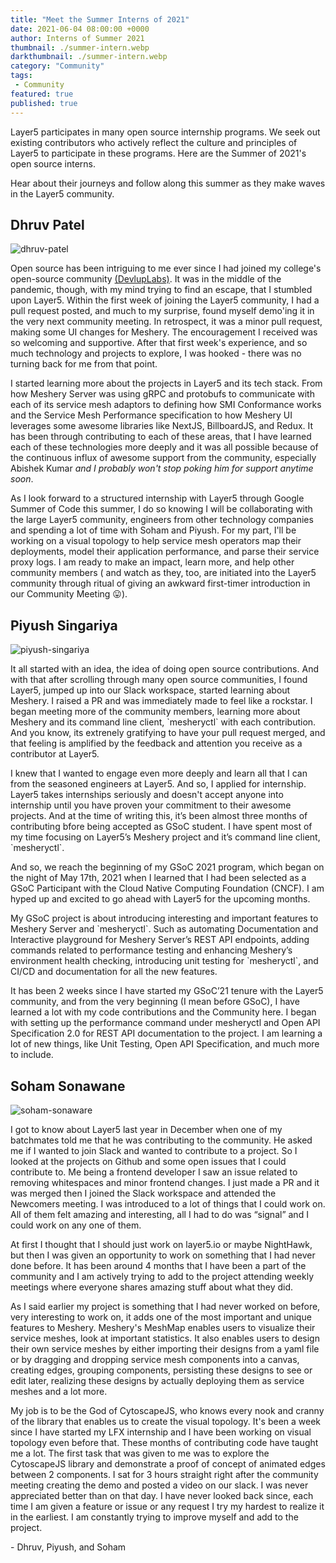 ```yaml
---
title: "Meet the Summer Interns of 2021"
date: 2021-06-04 08:00:00 +0000
author: Interns of Summer 2021
thumbnail: ./summer-intern.webp
darkthumbnail: ./summer-intern.webp
category: "Community"
tags:
 - Community
featured: true
published: true
---
```







<BlogWrapper>

  <div className="intro">
    <p>
      Layer5 participates in many
      <Link className="highlight" to="/careers/programs">open source internship programs</Link>. We seek out existing contributors who
      actively reflect the culture and principles of Layer5 to participate in these programs. Here are the Summer of 2021's open source interns.
      </p>
  </div>

Hear about their journeys and follow along this summer as they make waves in the Layer5 community.

  <h2>
    <Link className="mute" to="/community/members/dhruv-patel">
    Dhruv Patel
    </Link>
  </h2>
  <img src={ Dhruv } className="image-right-no-shadow" alt="dhruv-patel" />
  <p>
    Open source has been intriguing to me ever since I had joined my college's open-source community <a rel="nofollow" href="https://github.com/devlup-labs/">(DevlupLabs)</a>. It was in the middle of the pandemic, though, with my mind trying to find an escape, that I stumbled upon Layer5. Within the first week of joining the Layer5 community, I had a pull request posted, and much to my surprise, found myself demo'ing it in the very next community meeting. In retrospect, it was a minor pull request, making some UI changes for Meshery. The encouragement I received was so welcoming and supportive. After that first week's experience, and so much technology and projects to explore, I was hooked - there was no turning back for me from that point.
  </p>
  <p>
    I started learning more about the projects in Layer5 and its tech stack. From how Meshery Server was using gRPC and protobufs to communicate with each of its service mesh adaptors to defining how <Link to="/projects/service-mesh-interface-conformance">SMI Conformance</Link> works and the <Link className="mute" to="https://layer5.io/projects/cloud-native-performance">Service Mesh Performance</Link> specification to how Meshery UI leverages some awesome libraries like NextJS, BillboardJS, and Redux. It has been through contributing to  each of these areas, that I have learned each of these technologies more deeply and it was all possible because of the continuous influx of awesome support from the community, especially <Link to="/community/members/abishek-kumar">Abishek Kumar</Link> <i>and I probably won't stop poking him for support anytime soon</i>.
  </p>
  <p>
    As I look forward to a structured internship with Layer5 through Google Summer of Code this summer, I do so knowing I will be collaborating with the large Layer5 community, engineers from other technology companies and spending a lot of time with Soham and Piyush. For my part, I'll be working on a visual topology to help service mesh operators map their deployments, model their application performance, and parse their service proxy logs. I am ready to make an impact, learn more, and help other community members ( and watch as they, too, are initiated into the Layer5 community through ritual of giving an awkward first-timer introduction in our Community Meeting 😛).
  </p>
  
  <h2>
    <Link className="mute" to="/community/members/piyush-singariya">
    Piyush Singariya
    </Link>
  </h2>
  <img src={ Piyush } className="image-right-no-shadow" alt="piyush-singariya" />
  <p>
    It all started with an idea, the idea of doing open source contributions. And with that after scrolling through many open source communities, I found Layer5, jumped up into our Slack workspace, started learning about Meshery. I raised a PR and was immediately made to feel like a rockstar. I began  meeting more of the community members, learning more about Meshery and its command line client, `mesheryctl` with each contribution. And you know, its extrenely gratifying to have your pull request merged, and that feeling is amplified by the feedback and attention you receive as a contributor at Layer5.
  </p>
  <p>
    I knew that I wanted to engage even more deeply and learn all that I can from the seasoned engineers at Layer5. And so, I applied for internship. Layer5 takes internships seriously and doesn't accept anyone into internship until you have proven your commitment to their awesome projects.
    And at the time of writing this, it’s been almost three months of contributing bfore being accepted as GSoC student. I have spent most of my time focusing on Layer5’s Meshery project and it’s command line client, `mesheryctl`.
  </p>
  <p>
    And so, we reach the beginning of my GSoC 2021 program, which began on the night of May 17th, 2021 when I learned that I had been selected as a GSoC Participant with the Cloud Native Computing Foundation (CNCF). I am hyped up and excited to go ahead with Layer5 for the upcoming months.
  </p>
  <p>
    My GSoC project is about introducing interesting and important features to Meshery Server and `mesheryctl`. Such as automating Documentation and Interactive playground for Meshery Server’s REST API endpoints, adding commands related to performance testing and enhancing Meshery’s environment health checking, introducing unit testing for `mesheryctl`, and CI/CD and documentation for all the new features.
  </p>
  <p>
    It has been 2 weeks since I have started my GSoC’21 tenure with the Layer5 community, and from the very beginning (I mean before GSoC), I have learned a lot with my code contributions and the Community here. I began with setting up the performance command under mesheryctl and Open API Specification 2.0 for REST API documentation to the project. I am learning a lot of new things, like Unit Testing, Open API Specification, and much more to include.
  </p>

  <h2>
    <Link className="mute" to="/community/members/soham-sonawane"> Soham Sonawane </Link>
  </h2>
  <img src={ Soham } className="image-right-no-shadow" alt="soham-sonaware" />
  <p>
    I got to know about Layer5 last year in December when one of my batchmates told me that he was contributing to the community. He asked me if I wanted to join Slack and wanted to contribute to a project. So I looked at the projects on Github and some open issues that I could contribute to. Me being a frontend developer I saw an issue related to removing whitespaces and minor frontend changes. I just made a PR and it was merged then I joined the Slack workspace and attended the <Link to="/community/newcomers">Newcomers</Link> meeting. I was introduced to a lot of things that I could work on. All of them felt amazing and interesting, all I had to do was “signal” and I could work on any one of them.
</p>
<p>
    At first I thought that I should just work on layer5.io or maybe NightHawk, but then I was given an opportunity to work on something that I had never done before. It has been around 4 months that I have been a part of the community and I am actively trying to add to the project attending weekly meetings where everyone shares amazing stuff about what they did.
  </p>
  <p>
    As I said earlier my project is something that I had never worked on before, very interesting to work on, it adds one of the most important and unique features to Meshery. Meshery's MeshMap enables users to visualize their service meshes, look at important statistics. It also enables users to design their own service meshes by either importing their designs from a yaml file or by dragging and dropping service mesh components into a
    canvas, creating edges, grouping components, persisting these designs to see or edit later, realizing these designs by actually deploying them as service meshes and a lot more.
</p>
<p>
    My job is to be the God of CytoscapeJS, who knows every nook and cranny of the library that enables us to create the visual topology. It's been a week since I have started my LFX internship and I have been working on visual topology even before that. These months of contributing code have taught me a lot. The first task that was given to me was to explore the
    CytoscapeJS library and demonstrate a proof of concept of animated edges between 2 components. I sat for 3 hours straight right after the community meeting creating the demo and posted a video on our slack. I was never
    appreciated better than on that day. I have never looked back since, each time I am given a feature or issue or any request I try my hardest to realize it in the earliest. I am constantly trying to improve myself and add to the project.
  </p>

  \- Dhruv, Piyush, and Soham
</BlogWrapper>